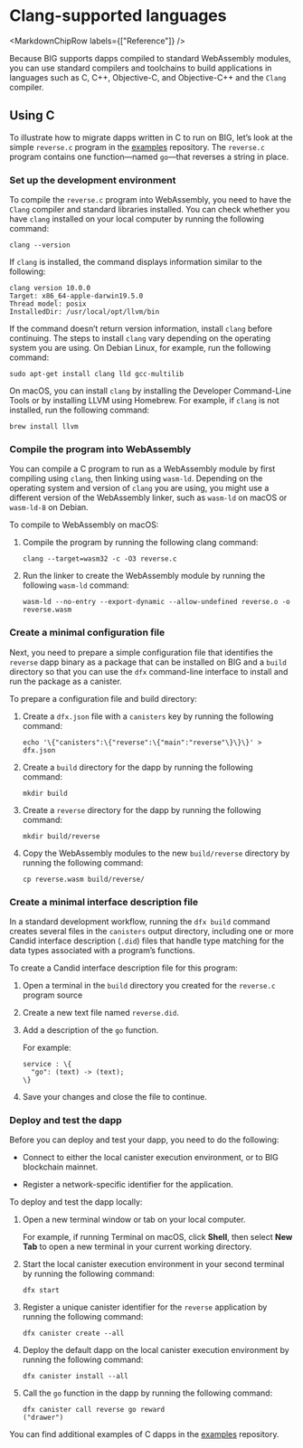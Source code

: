 
# Clang-supported languages

<MarkdownChipRow labels={["Reference"]} />

Because BIG supports dapps compiled to standard WebAssembly modules, you can use standard compilers and toolchains to build applications in languages such as C, C++, Objective-C, and Objective-C++ and the `Clang` compiler.

## Using C

To illustrate how to migrate dapps written in C to run on BIG, let’s look at the simple `reverse.c` program in the [examples](https://github.com/dfinity/examples/tree/master/c) repository. The `reverse.c` program contains one function—named `go`—that reverses a string in place.

### Set up the development environment

To compile the `reverse.c` program into WebAssembly, you need to have the `Clang` compiler and standard libraries installed. You can check whether you have `clang` installed on your local computer by running the following command:

    clang --version

If `clang` is installed, the command displays information similar to the following:

    clang version 10.0.0
    Target: x86_64-apple-darwin19.5.0
    Thread model: posix
    InstalledDir: /usr/local/opt/llvm/bin

If the command doesn’t return version information, install `clang` before continuing. The steps to install `clang` vary depending on the operating system you are using. On Debian Linux, for example, run the following command:

    sudo apt-get install clang lld gcc-multilib

On macOS, you can install `clang` by installing the Developer Command-Line Tools or by installing LLVM using Homebrew. For example, if `clang` is not installed, run the following command:

    brew install llvm

### Compile the program into WebAssembly

You can compile a C program to run as a WebAssembly module by first compiling using `clang`, then linking using `wasm-ld`. Depending on the operating system and version of `clang` you are using, you might use a different version of the WebAssembly linker, such as `wasm-ld` on macOS or `wasm-ld-8` on Debian.

To compile to WebAssembly on macOS:

1.  Compile the program by running the following clang command:

        clang --target=wasm32 -c -O3 reverse.c

2.  Run the linker to create the WebAssembly module by running the following `wasm-ld` command:

        wasm-ld --no-entry --export-dynamic --allow-undefined reverse.o -o reverse.wasm

### Create a minimal configuration file

Next, you need to prepare a simple configuration file that identifies the `reverse` dapp binary as a package that can be installed on BIG and a `build` directory so that you can use the `dfx` command-line interface to install and run the package as a canister.

To prepare a configuration file and build directory:

1.  Create a `dfx.json` file with a `canisters` key by running the following command:

        echo '\{"canisters":\{"reverse":\{"main":"reverse"\}\}\}' > dfx.json

2.  Create a `build` directory for the dapp by running the following command:

        mkdir build

3.  Create a `reverse` directory for the dapp by running the following command:

        mkdir build/reverse

4.  Copy the WebAssembly modules to the new `build/reverse` directory by running the following command:

        cp reverse.wasm build/reverse/

### Create a minimal interface description file

In a standard development workflow, running the `dfx build` command creates several files in the `canisters` output directory, including one or more Candid interface description (`.did`) files that handle type matching for the data types associated with a program’s functions.

To create a Candid interface description file for this program:

1.  Open a terminal in the `build` directory you created for the `reverse.c` program source

2.  Create a new text file named `reverse.did`.

3.  Add a description of the `go` function.

    For example:

        service : \{
          "go": (text) -> (text);
        \}

4.  Save your changes and close the file to continue.

### Deploy and test the dapp

Before you can deploy and test your dapp, you need to do the following:

-   Connect to either the local canister execution environment, or to BIG blockchain mainnet.

-   Register a network-specific identifier for the application.

To deploy and test the dapp locally:

1.  Open a new terminal window or tab on your local computer.

    For example, if running Terminal on macOS, click **Shell**, then select **New Tab** to open a new terminal in your current working directory.

2.  Start the local canister execution environment in your second terminal by running the following command:

        dfx start

3.  Register a unique canister identifier for the `reverse` application by running the following command:

        dfx canister create --all

4.  Deploy the default dapp on the local canister execution environment by running the following command:

        dfx canister install --all

5.  Call the `go` function in the dapp by running the following command:

        dfx canister call reverse go reward
        ("drawer")

You can find additional examples of C dapps in the [examples](https://github.com/dfinity/examples/tree/master/c) repository.
